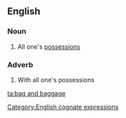 ==English==

===Noun===
{{en-noun|head=[[bag]] and [[baggage]]|-}}

# {{idiomatic}} All one's [[possession]]s

===Adverb===
{{en-adv|head=[[bag]] [[and]] [[baggage]]|-}}

# {{idiomatic}} With all one's possessions

[[Category:English cognate expressions]]
[[ta:bag and baggage]]